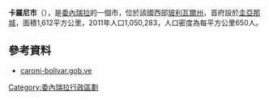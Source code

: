 
'''卡羅尼市'''（{{lang-en|Caroní Municipality}}），是[[委內瑞拉|委內瑞拉]]的一個市，位於該國西部[[玻利瓦爾州|玻利瓦爾州]]，首府設於[[圭亞那城|圭亞那城]]，面積1,612平方公里，2011年人口1,050,283，人口密度為每平方公里650人。

==參考資料==
*[http://caroni-bolivar.gob.ve/ caroni-bolivar.gob.ve]{{dead link|date=2017年11月 |bot=InternetArchiveBot |fix-attempted=yes }} {{es icon}}

{{coord|8|18|22|N|62|40|44|W|region:VE_type:city_source:kolossus-frwiki|display=title}}

{{Venezuela-geo-stub}}
[[Category:委內瑞拉行政區劃|Category:委內瑞拉行政區劃]]